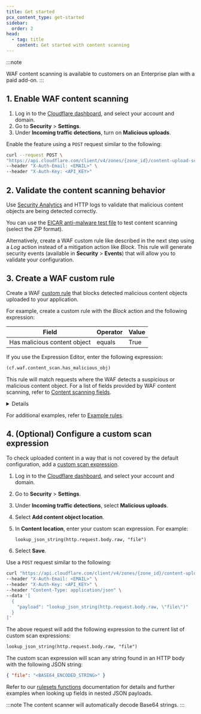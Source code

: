 ```yaml
---
title: Get started
pcx_content_type: get-started
sidebar:
  order: 2
head:
  - tag: title
    content: Get started with content scanning
---
```



:::note

WAF content scanning is available to customers on an Enterprise plan with a paid add-on.
:::

## 1. Enable WAF content scanning

<Tabs syncKey="dashPlusAPI"> <TabItem label="Dashboard">

1. Log in to the [Cloudflare dashboard](https://dash.cloudflare.com/), and select your account and domain.
2. Go to **Security** > **Settings**.
3. Under **Incoming traffic detections**, turn on **Malicious uploads**.

</TabItem> <TabItem label="API">

Enable the feature using a `POST` request similar to the following:

```bash
curl --request POST \
"https://api.cloudflare.com/client/v4/zones/{zone_id}/content-upload-scan/enable" \
--header "X-Auth-Email: <EMAIL>" \
--header "X-Auth-Key: <API_KEY>"
```

</TabItem> </Tabs>

## 2. Validate the content scanning behavior

Use [Security Analytics](/waf/analytics/security-analytics/) and HTTP logs to validate that malicious content objects are being detected correctly.

You can use the [EICAR anti-malware test file](https://www.eicar.org/download-anti-malware-testfile/) to test content scanning (select the ZIP format).

Alternatively, create a WAF custom rule like described in the next step using a _Log_ action instead of a mitigation action like _Block_. This rule will generate security events (available in **Security** > **Events**) that will allow you to validate your configuration.

## 3. Create a WAF custom rule

Create a WAF [custom rule](/waf/custom-rules/) that blocks detected malicious content objects uploaded to your application.

For example, create a custom rule with the _Block_ action and the following expression:

| Field                        | Operator | Value |
| ---------------------------- | -------- | ----- |
| Has malicious content object | equals   | True  |

If you use the Expression Editor, enter the following expression:

```txt
(cf.waf.content_scan.has_malicious_obj)
```

This rule will match requests where the WAF detects a suspicious or malicious content object. For a list of fields provided by WAF content scanning, refer to [Content scanning fields](/waf/detections/malicious-uploads/#content-scanning-fields).

<Details header="Optional: Combine with other Rules language fields">

You can combine the previous expression with other [fields](/ruleset-engine/rules-language/fields/) and [functions](/ruleset-engine/rules-language/functions/) of the Rules language. This allows you to customize the rule scope or combine content scanning with other security features. For example:

- The following expression will match requests with malicious content objects uploaded to a specific endpoint:

  | Field                        | Operator | Value        | Logic |
  | ---------------------------- | -------- | ------------ | ----- |
  | Has malicious content object | equals   | True         | And   |
  | URI Path                     | contains | `upload.php` |       |

  Expression when using the editor:

  ```txt
  (cf.waf.content_scan.has_malicious_obj and http.request.uri.path contains "upload.php")
  ```

- The following expression will match requests from bots uploading content objects:

  | Field              | Operator  | Value | Logic |
  | ------------------ | --------- | ----- | ----- |
  | Has content object | equals    | True  | And   |
  | Bot Score          | less than | `10`  |       |

  Expression when using the editor:

  ```txt
  (cf.waf.content_scan.has_obj and cf.bot_management.score lt 10)
  ```

</Details>

For additional examples, refer to [Example rules](/waf/detections/malicious-uploads/example-rules/).

## 4. (Optional) Configure a custom scan expression

To check uploaded content in a way that is not covered by the default configuration, add a [custom scan expression](/waf/detections/malicious-uploads/#custom-scan-expressions).

<Tabs syncKey="dashPlusAPI"> <TabItem label="Dashboard">

1. Log in to the [Cloudflare dashboard](https://dash.cloudflare.com/), and select your account and domain.

2. Go to **Security** > **Settings**.

3. Under **Incoming traffic detections**, select **Malicious uploads**.

4. Select **Add content object location**.

5. In **Content location**, enter your custom scan expression. For example:

   ```txt
   lookup_json_string(http.request.body.raw, "file")
   ```

6. Select **Save**.

</TabItem> <TabItem label="API">

Use a `POST` request similar to the following:

```bash
curl "https://api.cloudflare.com/client/v4/zones/{zone_id}/content-upload-scan/payloads" \
--header "X-Auth-Email: <EMAIL>" \
--header "X-Auth-Key: <API_KEY>" \
--header "Content-Type: application/json" \
--data '[
  {
    "payload": "lookup_json_string(http.request.body.raw, \"file\")"
  }
]'
```

The above request will add the following expression to the current list of custom scan expressions:

```txt
lookup_json_string(http.request.body.raw, "file")
```

</TabItem> </Tabs>

The custom scan expression will scan any string found in an HTTP body with the following JSON string:

```json
{ "file": "<BASE64_ENCODED_STRING>" }
```

Refer to our [rulesets functions](/ruleset-engine/rules-language/functions/#lookup_json_string) documentation for details and further examples when looking up fields in nested JSON payloads.

:::note
The content scanner will automatically decode Base64 strings.
:::
